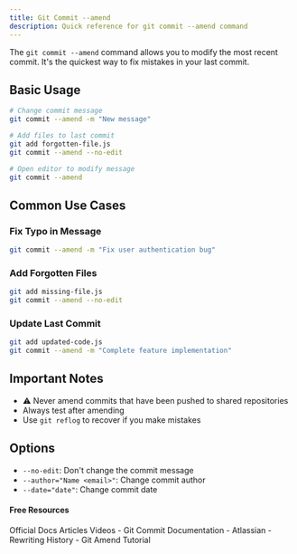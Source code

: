 ```yaml
---
title: Git Commit --amend
description: Quick reference for git commit --amend command
---
```

The `git commit --amend` command allows you to modify the most recent commit. It's the quickest way to fix mistakes in your last commit.

## Basic Usage

```bash
# Change commit message
git commit --amend -m "New message"

# Add files to last commit
git add forgotten-file.js
git commit --amend --no-edit

# Open editor to modify message
git commit --amend
```

## Common Use Cases

### Fix Typo in Message
```bash
git commit --amend -m "Fix user authentication bug"
```

### Add Forgotten Files
```bash
git add missing-file.js
git commit --amend --no-edit
```

### Update Last Commit
```bash
git add updated-code.js
git commit --amend -m "Complete feature implementation"
```

## Important Notes

- ⚠️ Never amend commits that have been pushed to shared repositories
- Always test after amending
- Use `git reflog` to recover if you make mistakes

## Options

- `--no-edit`: Don't change the commit message
- `--author="Name <email>"`: Change commit author
- `--date="date"`: Change commit date

#### Free Resources

<Tabs defaultValue="official">
<TabsList>
<TabsTrigger value="official">Official Docs</TabsTrigger>
<TabsTrigger value="article">Articles</TabsTrigger>
<TabsTrigger value="video">Videos</TabsTrigger>
</TabsList>

<TabsContent value="official">
<Note type="note" title="official">
- <Link href="https://git-scm.com/docs/git-commit">Git Commit Documentation</Link>
</Note>
</TabsContent>
<TabsContent value="article">
<Note type="note" title="article">
- <Link href="https://www.atlassian.com/git/tutorials/rewriting-history">Atlassian - Rewriting History</Link>
</Note>
</TabsContent>
<TabsContent value="video">
<Note type="note" title="video">
- <Link href="https://www.youtube.com/watch?v=q53umU5vMkk">Git Amend Tutorial</Link>
</Note>
</TabsContent>
</Tabs>
